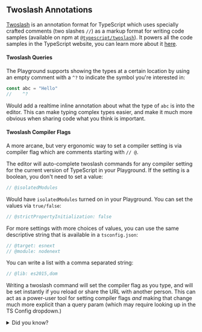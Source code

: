 ## Twoslash Annotations

[Twoslash](https://www.npmjs.com/package/@typescript/twoslash) is an annotation format for TypeScript which uses specially crafted comments (two slashes `//`) as a markup format for writing code samples (available on npm at [`@typescript/twoslash`](https://www.npmjs.com/package/@typescript/twoslash)). It powers all the code samples in the TypeScript website, you can learn more about it [here](https://shikijs.github.io/twoslash/).

#### Twoslash Queries

The Playground supports showing the types at a certain location by using an empty comment with a `^?` to indicate the symbol you're interested in:

```ts
const abc = "Hello"
//    ^?
```

Would add a realtime inline annotation about what the type of `abc` is into the editor. This can make typing complex types easier, and make it much more obvious when sharing code what you think is important.

#### Twoslash Compiler Flags

A more arcane, but very ergonomic way to set a compiler setting is via compiler flag which are comments starting with `// @`.

The editor will auto-complete twoslash commands for any compiler setting for the current version of TypeScript in your Playground. If the setting is a boolean, you don't need to set a value:

```ts
// @isolatedModules
```

Would have `isolatedModules` turned on in your Playground. You can set the values via `true/false`:

```ts
// @strictPropertyInitialization: false
```

For more settings with more choices of values, you can use the same descriptive string that is available in a `tsconfig.json`:

```ts
// @target: esnext
// @module: nodenext
```

You can write a list with a comma separated string:

```ts
// @lib: es2015,dom
```

Writing a twoslash command will set the compiler flag as you type, and will be set instantly if you reload or share the URL with another person. This can act as a power-user tool for setting compiler flags _and_ making that change much more explicit than a query param (which may require looking up in the TS Config dropdown.)

<details>
<summary>Did you know?</summary>

The twoslash system replicates how the TypeScript Compiler is tested, which is ~60k integration tests which uses specially crafted comments to set up isolated compiler runs. It's quite a cool system, you can learn about them in more depth over at [`orta/typescript-notes`](https://github.com/orta/typescript-notes/tree/master/systems/testing).

</details>
